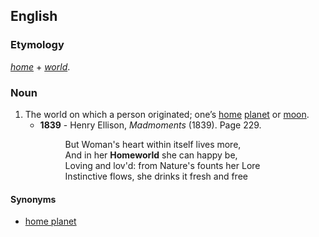 ==English==

===Etymology===
''[[home]]'' + ''[[world]]''.

===Noun===
{{en-noun}}

# The world on which a person originated; one’s [[home]] [[planet]] or [[moon]].
#* '''1839''' - Henry Ellison, ''Madmoments'' (1839). Page 229.
#*: But Woman's heart within itself lives more,
#*: And in her '''Homeworld''' she can happy be,
#*: Loving and lov'd: from Nature's founts her Lore
#*: Instinctive flows, she drinks it fresh and free

====Synonyms====
* [[home planet]]